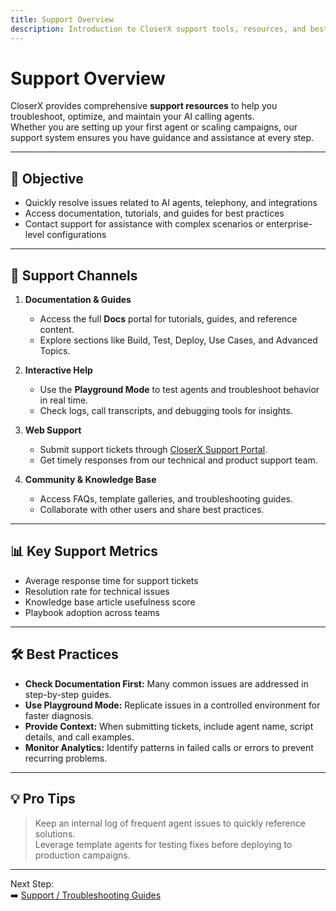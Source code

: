 ```yaml
---
title: Support Overview
description: Introduction to CloserX support tools, resources, and best practices for resolving issues and optimizing AI agents.
---
```


# Support Overview

CloserX provides comprehensive **support resources** to help you troubleshoot, optimize, and maintain your AI calling agents.  
Whether you are setting up your first agent or scaling campaigns, our support system ensures you have guidance and assistance at every step.

---

## 🎯 Objective

- Quickly resolve issues related to AI agents, telephony, and integrations  
- Access documentation, tutorials, and guides for best practices  
- Contact support for assistance with complex scenarios or enterprise-level configurations  

---

## 🧩 Support Channels

1. **Documentation & Guides**  
   - Access the full **Docs** portal for tutorials, guides, and reference content.  
   - Explore sections like Build, Test, Deploy, Use Cases, and Advanced Topics.  

2. **Interactive Help**  
   - Use the **Playground Mode** to test agents and troubleshoot behavior in real time.  
   - Check logs, call transcripts, and debugging tools for insights.  

3. **Web Support**  
   - Submit support tickets through [CloserX Support Portal](https://closerx.ai/support).  
   - Get timely responses from our technical and product support team.  

4. **Community & Knowledge Base**  
   - Access FAQs, template galleries, and troubleshooting guides.  
   - Collaborate with other users and share best practices.  

---

## 📊 Key Support Metrics

- Average response time for support tickets  
- Resolution rate for technical issues  
- Knowledge base article usefulness score  
- Playbook adoption across teams  

---

## 🛠️ Best Practices

- **Check Documentation First:** Many common issues are addressed in step-by-step guides.  
- **Use Playground Mode:** Replicate issues in a controlled environment for faster diagnosis.  
- **Provide Context:** When submitting tickets, include agent name, script details, and call examples.  
- **Monitor Analytics:** Identify patterns in failed calls or errors to prevent recurring problems.  

---

## 💡 Pro Tips

> Keep an internal log of frequent agent issues to quickly reference solutions.  
> Leverage template agents for testing fixes before deploying to production campaigns.  

---

Next Step:  
➡️ [Support / Troubleshooting Guides](/support/troubleshooting)
